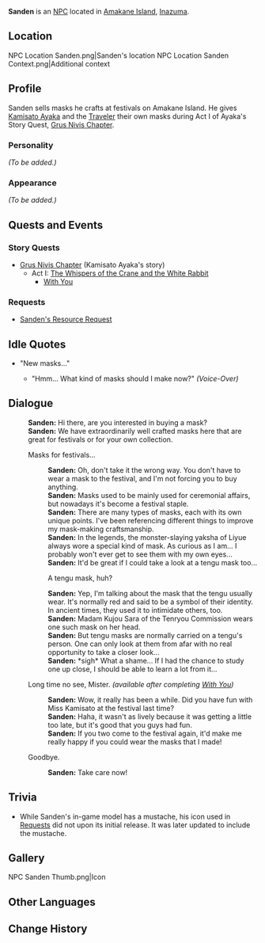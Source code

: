 {{Meta
<!-- REMOVE THIS TEMPLATE AFTER ADDING MISSING INFO -->
|missing_NPC_profile  = yes
}}
{{Character Infobox
|type             = NPC
|image            = NPC Sanden.png
|region           = Inazuma
|title            = Vendor
}}
'''Sanden''' is an [[NPC]] located in [[Amakane Island]], [[Inazuma]].

==Location==
<gallery hideaddbutton="true" captionalign="center">
NPC Location Sanden.png|Sanden's location
NPC Location Sanden Context.png|Additional context
</gallery>

==Profile==
<!-- detailed story/lore information goes here -->
Sanden sells masks he crafts at festivals on Amakane Island. He gives [[Kamisato Ayaka]] and the [[Traveler]] their own masks during Act I of Ayaka's Story Quest, [[Grus Nivis Chapter]].

===Personality===
''(To be added.)''

===Appearance===
''(To be added.)''

==Quests and Events==
===Story Quests===
* [[Grus Nivis Chapter]] (Kamisato Ayaka's story)
** Act I: [[The Whispers of the Crane and the White Rabbit]]
*** [[With You]]

===Requests===
* [[Sanden's Resource Request]]

==Idle Quotes==
* "New masks..."
**{{A|VO Sanden 01.ogg}} "Hmm... What kind of masks should I make now?" ''(Voice-Over)''

==Dialogue==
{{Dialogue start}}
:'''Sanden:''' Hi there, are you interested in buying a mask?
:'''Sanden:''' We have extraordinarily well crafted masks here that are great for festivals or for your own collection.
:{{DIcon}} Masks for festivals...
::'''Sanden:''' Oh, don't take it the wrong way. You don't have to wear a mask to the festival, and I'm not forcing you to buy anything.
::'''Sanden:''' Masks used to be mainly used for ceremonial affairs, but nowadays it's become a festival staple.
::'''Sanden:''' There are many types of masks, each with its own unique points. I've been referencing different things to improve my mask-making craftsmanship.
::'''Sanden:''' In the legends, the monster-slaying yaksha of Liyue always wore a special kind of mask. As curious as I am... I probably won't ever get to see them with my own eyes...
::'''Sanden:''' It'd be great if I could take a look at a tengu mask too...
::{{DIcon}} A tengu mask, huh?
::'''Sanden:''' Yep, I'm talking about the mask that the tengu usually wear. It's normally red and said to be a symbol of their identity. In ancient times, they used it to intimidate others, too.
::'''Sanden:''' Madam Kujou Sara of the Tenryou Commission wears one such mask on her head.
::'''Sanden:''' But tengu masks are normally carried on a tengu's person. One can only look at them from afar with no real opportunity to take a closer look...
::'''Sanden:''' *sigh* What a shame... If I had the chance to study one up close, I should be able to learn a lot from it...
:{{DIcon}} Long time no see, Mister. ''(available after completing [[With You]])''
::'''Sanden:''' Wow, it really has been a while. Did you have fun with Miss Kamisato at the festival last time?
::'''Sanden:''' Haha, it wasn't as lively because it was getting a little too late, but it's good that you guys had fun.
::'''Sanden:''' If you two come to the festival again, it'd make me really happy if you could wear the masks that I made!
:{{DIcon}} Goodbye.
::'''Sanden:''' Take care now!
{{Dialogue end}}

==Trivia==
* While Sanden's in-game model has a mustache, his icon used in [[Requests]] did not upon its initial release. It was later updated to include the mustache.

==Gallery==
<gallery hideaddbutton="true" captionalign="center">
NPC Sanden Thumb.png|Icon
</gallery>

==Other Languages==
{{Other Languages|default_hidden = 1
|en      = Sanden
|zhs     = 三田
|zhs_rm  = Sāntián
|zht     = 三田
|zht_rm  = Sāntián
|ja      = 三田
|ja_rm   = Sanda
|ko      = 산다
|ko_rm   = Sanda
|es      = Sanden
|fr      = Sanden
|ru      = Сандэн
|th      = Sanden
|vi      = Sanden
|de      = Sanden
|id      = Sanden
|pt      = Sanden
}}

==Change History==
{{Change History|2.0}}
<!--
==References==
{{Reflist}}-->